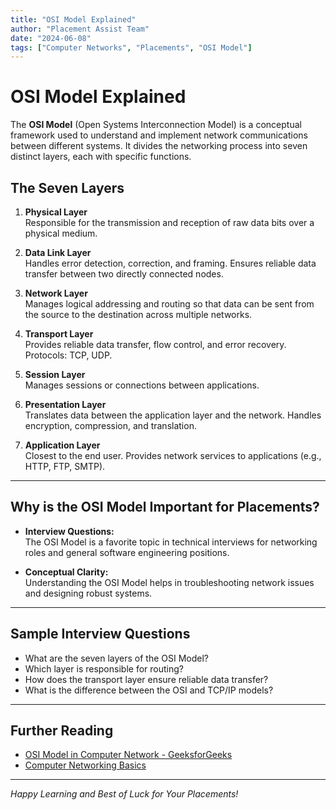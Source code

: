 ```yaml
---
title: "OSI Model Explained"
author: "Placement Assist Team"
date: "2024-06-08"
tags: ["Computer Networks", "Placements", "OSI Model"]
---
```


# OSI Model Explained

The **OSI Model** (Open Systems Interconnection Model) is a conceptual framework used to understand and implement network communications between different systems. It divides the networking process into seven distinct layers, each with specific functions.

## The Seven Layers

1. **Physical Layer**  
   Responsible for the transmission and reception of raw data bits over a physical medium.

2. **Data Link Layer**  
   Handles error detection, correction, and framing. Ensures reliable data transfer between two directly connected nodes.

3. **Network Layer**  
   Manages logical addressing and routing so that data can be sent from the source to the destination across multiple networks.

4. **Transport Layer**  
   Provides reliable data transfer, flow control, and error recovery. Protocols: TCP, UDP.

5. **Session Layer**  
   Manages sessions or connections between applications.

6. **Presentation Layer**  
   Translates data between the application layer and the network. Handles encryption, compression, and translation.

7. **Application Layer**  
   Closest to the end user. Provides network services to applications (e.g., HTTP, FTP, SMTP).

---

## Why is the OSI Model Important for Placements?

- **Interview Questions:**  
  The OSI Model is a favorite topic in technical interviews for networking roles and general software engineering positions.

- **Conceptual Clarity:**  
  Understanding the OSI Model helps in troubleshooting network issues and designing robust systems.

---

## Sample Interview Questions

- What are the seven layers of the OSI Model?
- Which layer is responsible for routing?
- How does the transport layer ensure reliable data transfer?
- What is the difference between the OSI and TCP/IP models?

---

## Further Reading

- [OSI Model in Computer Network - GeeksforGeeks](https://www.geeksforgeeks.org/osi-model-in-computer-network/)
- [Computer Networking Basics](https://www.geeksforgeeks.org/computer-network-tutorials/)

---

*Happy Learning and Best of Luck for Your Placements!*